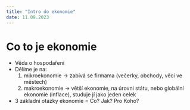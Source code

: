 ```yaml
---
title: "Intro do ekonomie"
date: 11.09.2023
---
```


# Co to je ekonomie
- Věda o hospodaření
- Dělíme je na: 
    1. mikroekonomie -> zabívá se firmama (večerky, obchody, věci ve městech)
    2. makroekonomie -> větší ekonomie, na úrovni státu, nebo globální ekonomie (inflace), studuje jí jako jeden celek
- 3 základní otázky ekonomie = Co? Jak? Pro Koho?